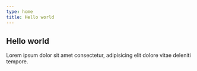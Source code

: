 ```yaml
---
type: home
title: Hello world
---
```


## Hello world

Lorem ipsum dolor sit amet consectetur, adipisicing elit dolore vitae deleniti tempore. 